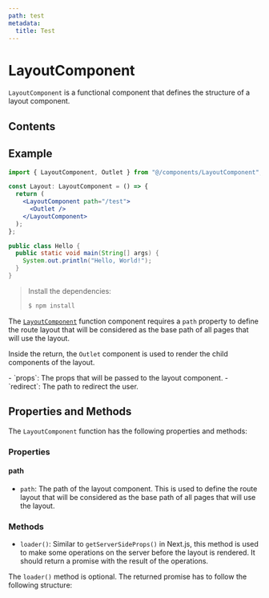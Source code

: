 ```yaml
---
path: test
metadata:
  title: Test
---
```



# LayoutComponent

`LayoutComponent` is a functional component that defines the structure of a layout component.

## Contents

## Example

```jsx {6} showLineNumbers  /Outlet/ title="app.layout.tsx"
import { LayoutComponent, Outlet } from "@/components/LayoutComponent";

const Layout: LayoutComponent = () => {
  return (
    <LayoutComponent path="/test">
      <Outlet />
    </LayoutComponent>
  );
};
```

```java title="Hello.java"
public class Hello {
  public static void main(String[] args) {
    System.out.println("Hello, World!");
  }
}
```
> Install the dependencies:
>
> ```bash
> $ npm install
> ```

The [`LayoutComponent`](#contents) function component requires a `path` property to define the route layout that will be considered as the base path of all pages that will use the layout.

Inside the return, the `Outlet` component is used to render the child components of the layout.

<AlertBox>
- `props`: The props that will be passed to the layout component.
- `redirect`: The path to redirect the user.
</AlertBox>

## Properties and Methods

The `LayoutComponent` function has the following properties and methods:

### Properties 

#### path

- `path`: The path of the layout component. This is used to define the route layout that will be considered as the base path of all pages that will use the layout.

### Methods

- `loader()`: Similar to `getServerSideProps()` in Next.js, this method is used to make some operations on the server before the layout is rendered. It should return a promise with the result of the operations.

The `loader()` method is optional. The returned promise has to follow the following structure:
